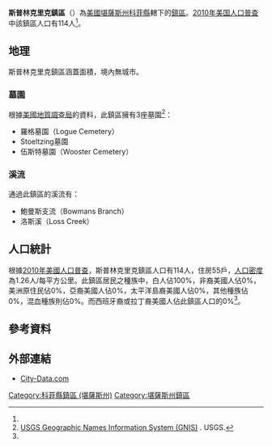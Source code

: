 {{noteTA
|G1=USState
}}
{{Infobox settlement
|official_name = 斯普林克里克鎮區
|native_name = Spring Creek Township
|settlement_type = 鎮區
|image_map = Map highlighting Spring Creek Township, Coffey County, Kansas.svg
|map_caption = 斯普林克里克鎮區在科菲縣的位置
|coordinates_display = inline,title
|coordinates_region = US-KS
|subdivision_type = [[世界政區索引|國家]]
|subdivision_name = [[美国|美国]]
|subdivision_type1 = [[美國行政區劃|州]]
|subdivision_name1 = [[堪薩斯州|堪薩斯州]]
|subdivision_type2 = [[堪薩斯州行政區劃|縣]]
|subdivision_name2 = [[科菲縣_(堪薩斯州)|科菲縣]]
|area_total_km2 = 90.51
|area_land_km2 = 89.97
|area_water_km2 = 0.55
|area_total_sq_mi =
|area_land_sq_mi =
|area_water_sq_mi =
|area_water_percent = 0.6
|population_as_of = [[2010年美国人口普查|2010]]
|population_footnotes = <ref name="Census 2010">{{cite web| url=http://factfinder2.census.gov| title=Race, Hispanic or Latino, Age, and Housing Occupancy: 2010 Census Redistricting Data, Spring Creek township, Coffey County, Kansas| publisher=U.S. Census Bureau, American FactFinder 2| accessdate=2016-05-21| archive-date=2013-09-11| archive-url=https://web.archive.org/web/20130911234518/http://factfinder2.census.gov/| dead-url=no}}</ref>
|population_total = 114
|population_density_km2 = auto
|elevation_footnotes = 
|elevation_m = 316
|elevation_ft = 1037
|latd = 38
|latm = 05
|lats = 25
|latNS = N
|longd = 95
|longm = 33
|longs = 51
|longEW = W
|postal_code_type =
|postal_code = 
|blank_name = [[聯邦資料處理標準|FIPS代碼]]
|blank_info = 20-67375
|blank1_name = [[地名信息系统|GNIS編號]] 
|blank1_info = [http://geonames.usgs.gov/pls/gnispublic/f?p=gnispq:3:::NO::P3_FID:0478091 0478091]
|website = 
|footnotes = 
}}

'''斯普林克里克鎮區'''（{{lang-en|'''Spring Creek Township'''}}）為[[美國|美國]][[堪薩斯州|堪薩斯州]][[科菲縣_(堪薩斯州)|科菲縣]]轄下的[[行政鎮區|鎮區]]。[[2010年美国人口普查|2010年美国人口普查]]中該鎮區人口有114人<ref name="Census 2010"/>。

==地理==
斯普林克里克鎮區涵蓋面積{{convert|90.51|km2|sqmi}}，境內無城市。

===墓園===
根據[[美國地質調查局|美國地質調查局]]的資料，此鎮區擁有3座墓園<ref>[http://geonames.usgs.gov/domestic/index.html USGS Geographic Names Information System (GNIS)] {{Wayback|url=http://geonames.usgs.gov/domestic/index.html |date=20190428150204 }}. USGS.</ref>：
*羅格墓園（Logue Cemetery）
*Stoeltzing墓園
*伍斯特墓園（Wooster Cemetery）

===溪流===
通過此鎮區的溪流有：
*鮑曼斯支流（Bowmans Branch）
*洛斯溪（Loss Creek）

==人口統計==
根據[[2010年美國人口普查|2010年美國人口普查]]，斯普林克里克鎮區人口有114人，住房55戶，[[人口密度|人口密度]]為1.26人/每平方公里。此鎮區居民之種族中，白人佔100%，非裔美國人佔0%，美洲原住民佔0%，亞裔美國人佔0%，太平洋島裔美國人佔0%，其他種族佔0%，混血種族則佔0%。而西班牙裔或拉丁裔美國人佔此鎮區人口的0%<ref name="Census 2010"/>。

==參考資料==
{{reflist}}

==外部連結==
*[http://www.city-data.com/township/Spring-Creek-Coffey-KS.html City-Data.com] {{Wayback|url=http://www.city-data.com/township/Spring-Creek-Coffey-KS.html |date=20121021212450 }}

{{科菲縣 (堪薩斯州)}}

{{DEFAULTSORT:Spring Creek}}
[[Category:科菲縣鎮區_(堪薩斯州)|Category:科菲縣鎮區 (堪薩斯州)]]
[[Category:堪薩斯州鎮區|Category:堪薩斯州鎮區]]